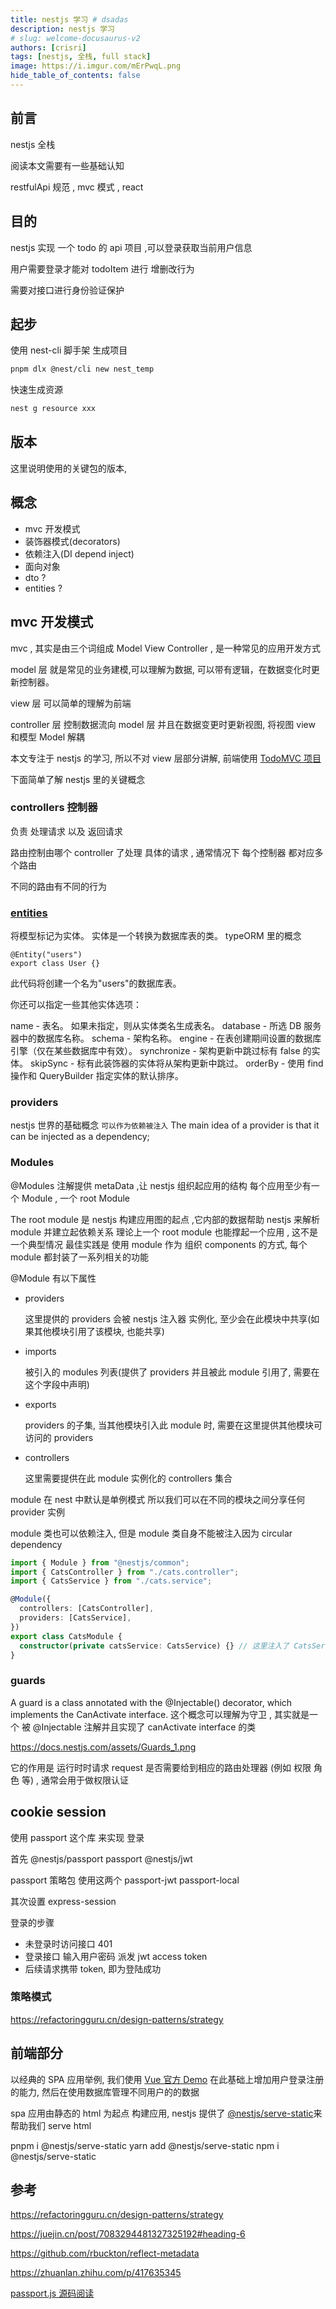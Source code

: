 ```yaml
---
title: nestjs 学习 # dsadas
description: nestjs 学习
# slug: welcome-docusaurus-v2
authors: [crisri]
tags: [nestjs, 全栈, full stack]
image: https://i.imgur.com/mErPwqL.png
hide_table_of_contents: false
---
```


## 前言

nestjs 全栈

阅读本文需要有一些基础认知

restfulApi 规范 , mvc 模式 , react

## 目的

nestjs 实现 一个 todo 的 api 项目 ,可以登录获取当前用户信息

用户需要登录才能对 todoItem 进行 增删改行为

需要对接口进行身份验证保护

## 起步

使用 nest-cli 脚手架 生成项目

```bash
pnpm dlx @nest/cli new nest_temp
```

快速生成资源

```bash
nest g resource xxx
```

## 版本

这里说明使用的关键包的版本,

## 概念

- mvc 开发模式
- 装饰器模式(decorators)
- 依赖注入(DI depend inject)
- 面向对象
- dto ?
- entities ?

## mvc 开发模式

mvc , 其实是由三个词组成 Model View Controller , 是一种常见的应用开发方式

model 层 就是常见的业务建模,可以理解为数据, 可以带有逻辑，在数据变化时更新控制器。

view 层 可以简单的理解为前端

controller 层 控制数据流向 model 层 并且在数据变更时更新视图, 将视图 view 和模型 Model 解耦

本文专注于 nestjs 的学习, 所以不对 view 层部分讲解, 前端使用 [TodoMVC 项目](https://github.com/tastejs/todomvc)

下面简单了解 nestjs 里的关键概念

### controllers 控制器

负责 处理请求 以及 返回请求

路由控制由哪个 controller 了处理 具体的请求 , 通常情况下 每个控制器 都对应多个路由

不同的路由有不同的行为

### [entities](https://typeorm.bootcss.com/entities)

将模型标记为实体。 实体是一个转换为数据库表的类。
typeORM 里的概念

```
@Entity("users")
export class User {}
```

此代码将创建一个名为"users"的数据库表。

你还可以指定一些其他实体选项：

name - 表名。 如果未指定，则从实体类名生成表名。
database - 所选 DB 服务器中的数据库名称。
schema - 架构名称。
engine - 在表创建期间设置的数据库引擎（仅在某些数据库中有效）。
synchronize - 架构更新中跳过标有 false 的实体。
skipSync - 标有此装饰器的实体将从架构更新中跳过。
orderBy - 使用 find 操作和 QueryBuilder 指定实体的默认排序。

### providers

nestjs 世界的基础概念 `可以作为依赖被注入`
The main idea of a provider is that it can be injected as a dependency;

### Modules

@Modules 注解提供 metaData ,让 nestjs 组织起应用的结构
每个应用至少有一个 Module , 一个 root Module

The root module 是 nestjs 构建应用图的起点 ,它内部的数据帮助 nestjs 来解析 module 并建立起依赖关系
理论上一个 root module 也能撑起一个应用 , 这不是一个典型情况
最佳实践是 使用 module 作为 组织 components 的方式, 每个 module 都封装了一系列相关的功能

@Module 有以下属性

- providers

  这里提供的 providers 会被 nestjs 注入器 实例化, 至少会在此模块中共享(如果其他模块引用了该模块, 也能共享)

- imports

  被引入的 modules 列表(提供了 providers 并且被此 module 引用了, 需要在这个字段中声明)

- exports

  providers 的子集, 当其他模块引入此 module 时, 需要在这里提供其他模块可访问的 providers

- controllers

  这里需要提供在此 module 实例化的 controllers 集合

module 在 nest 中默认是单例模式 所以我们可以在不同的模块之间分享任何 provider 实例

module 类也可以依赖注入, 但是 module 类自身不能被注入因为 circular dependency

```ts
import { Module } from "@nestjs/common";
import { CatsController } from "./cats.controller";
import { CatsService } from "./cats.service";

@Module({
  controllers: [CatsController],
  providers: [CatsService],
})
export class CatsModule {
  constructor(private catsService: CatsService) {} // 这里注入了 CatsService
}
```

### guards

A guard is a class annotated with the @Injectable() decorator, which implements the CanActivate interface.
这个概念可以理解为守卫 , 其实就是一个 被 @Injectable 注解并且实现了 canActivate interface 的类

https://docs.nestjs.com/assets/Guards_1.png

它的作用是 运行时时请求 request 是否需要给到相应的路由处理器 (例如 权限 角色 等) , 通常会用于做权限认证

## cookie session

使用 passport 这个库 来实现 登录

首先 @nestjs/passport passport @nestjs/jwt

passport 策略包 使用这两个 passport-jwt passport-local

其次设置 express-session

登录的步骤

- 未登录时访问接口 401
- 登录接口 输入用户密码 派发 jwt access token
- 后续请求携带 token, 即为登陆成功

### 策略模式

https://refactoringguru.cn/design-patterns/strategy

## 前端部分

以经典的 SPA 应用举例, 我们使用 [Vue 官方 Demo](https://cn.vuejs.org/examples/#todomvc) 在此基础上增加用户登录注册的能力, 然后在使用数据库管理不同用户的的数据

spa 应用由静态的 html 为起点 构建应用, nestjs 提供了 [@nestjs/serve-static](https://docs.nestjs.com/recipes/serve-static#serve-static)来帮助我们 serve html

<Tabs>
  <TabItem value="apple" label="pnpm">
    <CodeBlock language="bash">pnpm i @nestjs/serve-static</CodeBlock>
  </TabItem>
  <TabItem value="orange" label="yarn">
        <CodeBlock language="bash">yarn add @nestjs/serve-static</CodeBlock>
  </TabItem>
  <TabItem value="banana" label="npm">
        <CodeBlock language="bash">npm i @nestjs/serve-static</CodeBlock>

  </TabItem>
</Tabs>

## 参考

https://refactoringguru.cn/design-patterns/strategy

https://juejin.cn/post/7083294481327325192#heading-6

https://github.com/rbuckton/reflect-metadata

https://zhuanlan.zhihu.com/p/417635345

[passport.js 源码阅读](https://github.com/web3Liuwentong/Blog/issues/5)
